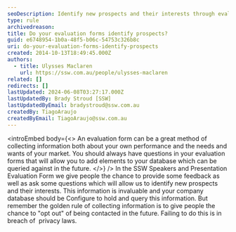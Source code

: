```yaml
---
seoDescription: Identify new prospects and their interests through evaluation forms while respecting privacy laws by providing an "opt out" option.
type: rule
archivedreason:
title: Do your evaluation forms identify prospects?
guid: e6748954-1b0a-48f5-b06c-54753c326b8c
uri: do-your-evaluation-forms-identify-prospects
created: 2014-10-13T18:49:45.000Z
authors:
  - title: Ulysses Maclaren
    url: https://ssw.com.au/people/ulysses-maclaren
related: []
redirects: []
lastUpdated: 2024-06-08T03:27:17.000Z
lastUpdatedBy: Brady Stroud [SSW]
lastUpdatedByEmail: bradystroud@ssw.com.au
createdBy: TiagoAraujo
createdByEmail: TiagoAraujo@ssw.com.au
---
```


<introEmbed
  body={<>
An evaluation form can be a great method of collecting information both about your own performance and the needs and wants of your market. You should always have questions in your evaluation forms that will allow you to add elements to your database which can be queried against in the future.
  </>}
/>
In the SSW Speakers and Presentation Evaluation Form we give people the chance to provide some feedback as well as ask some questions which will allow us to identify new prospects and their interests. This information is invaluable and your company database should be Configure to hold and query this information. But remember the golden rule of collecting information is to give people the chance to "opt out" of being contacted in the future. Failing to do this is in breach of  privacy laws.
